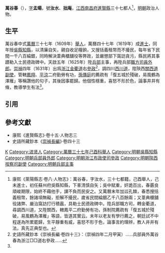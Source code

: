'''萬谷春'''（{{bd|16世紀||17世紀}}），[[表字|字]]'''孟暘'''，號'''汝水'''、'''拙庵'''，[[江西等處承宣布政使司|江西]][[南昌府|南昌府]][[進賢縣|進賢縣]]三十七都人<ref name=djs>康熙《萊陽縣志·卷八·人物志》：萬谷春，字汝水，三十七都籍，己酉舉人，己未進士，初任蘇州府吳縣知縣，下車清慎自矢；吳中賦重，奸詭百出，春覈良頑峻期限，始終不藉他手，課不負而民安之。又萬曆末年加泒孔棘，春悉搜括義租幣，餘諸項無礙，拒解不擾民，歲省民間綸銀乙千八百餘兩；又葦典櫃舖役諸弊、嚴治窩訪打行積蠧，具勒士民德政碑中。陞兵部職方司，轉金衢道，尋調西川道，又陞關西，轄鳳平二府勤勞有功，孫制院薦疏有「復五城於殘破，易風鶴為澤雁」等語，皆道其實云。末年以老友有學行薦之，朝廷試不中程遂為所累罷歸，生平靜重有威，喜怒不形于色，論事言約理辨，教人井井有法，真先正典型也。</ref>，[[明朝|明朝]]政治人物。

==生平==
萬谷春中式[[萬曆|萬曆]]三十七年（1609年）[[舉人|舉人]]，萬曆四十七年（1619年）成[[進士|進士]]，同年授[[吳縣|吳縣]][[知縣|知縣]]，以清廉自矢，親自收足糧餉，又搜括義租幣而不擾民，每年省下民間一千八百綸銀，同時解決葦典櫃舖役等弊政，並嚴懲部下窩訪貪污，縣民將其事蹟勒入士民德政碑中。天啟五年（1625年）陞[[兵部|兵部]]主事，再陞兵部[[職方司|職方司]][[員外郎|員外郎]]。[[崇禎|崇禎]]四年（1631年）出爲[[浙江等處承宣布政使司|浙江]][[金衢道|金衢道]]右[[參政|參政]]<ref>史語所藏鈔本《崇禎長編·卷四十三》：（崇禎四年二月甲寅）……兵部員外萬谷春為浙江□□道右參政……</ref>，調四川[[西川道|西川道]]，陞陝西[[關西道|關西道]][[提刑按察司按察副使|副使]]，管轄[[鳳翔府|鳳翔]]、[[平涼府|平涼]]二府勤勞有功，[[孫傳庭|孫傳庭]]的薦疏有「復五城於殘破，易風鶴為澤雁」等稱讚他的句子，其後因事罷歸。他個性穩重，喜怒不形於色，論事井井有條，教導學生有法<ref name=djs/>。

==引用==
{{reflist}}

==參考文獻==
*康熙《進賢縣志》·卷十五·人物志三
*史語所藏鈔本《[[崇禎長編|崇禎長編]]》·卷四十三

{{start box}}
{{s-off}}
{{s-before|[[袁熙臣|袁熙臣]]}}
{{s-title|明朝吳縣知縣|1619年－1625年}}
{{s-after|[[梁方楷|梁方楷]]}}
{{end box}}

{{萬曆四十七年己未科殿試金榜}}
{{DEFAULTSORT:Wan萬}}
[[Category:萬姓|K]]
[[Category:进贤人|Category:进贤人]]
[[Category:萬曆三十七年己酉科舉人|Category:萬曆三十七年己酉科舉人]]
[[Category:明朝吳縣知縣|Category:明朝吳縣知縣]]
[[Category:明朝兵部員外郎|Category:明朝兵部員外郎]]
[[Category:明朝浙江布政使司參政|Category:明朝浙江布政使司參政]]
[[Category:明朝陝西按察司副使|Category:明朝陝西按察司副使]]
[[Category:明朝兵部主事|Category:明朝兵部主事]]